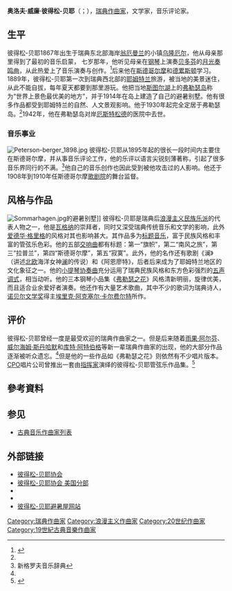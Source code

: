{{Infobox classical
| 中文名       = 彼得松-贝耶
| 画像         = Peterson-berger.jpg
| 附注         =  
| 原文名       = Olof Wilhelm Peterson-Berger
| 国别         = 瑞典
| 出生日期     = {{birth date|1867|2|27}}
| 出生地       = 乌隆厄尔
| 逝世日期     = {{death date and age|1942|12|3|1867|2|27}}
| 逝世地       = 厄斯特松德
| 所属时期     = 浪漫主义，20世纪
| 所属乐派     =  
| 擅长作品类型 = 管弦乐，钢琴曲
| 代表作       = 歌剧《澜》《阿恩廖特》，五部交响曲，小提琴协奏曲，钢琴小品集《弗勒瑟之花》
| 师从         = 
| 学生         = 
| 官方网站     = 
}}

'''奥洛夫·威廉·彼得松-贝耶'''（{{lang-sv|Olof Wilhelm Peterson-Berger}}；{{bd|1867年|2月27日|1942年|12月3日|catIdx=P}}），[[瑞典|瑞典]][[作曲家|作曲家]]，文学家，音乐评论家。

== 生平 ==
彼得松-贝耶1867年出生于瑞典东北部海岸[[翁厄曼兰|翁厄曼兰]]的小镇[[乌隆厄尔|乌隆厄尔]]，他从母亲那里得到了最初的音乐启蒙，
七岁那年，他听见母亲在[[钢琴|钢琴]]上演奏[[贝多芬|贝多芬]]的[[月光奏鸣曲|月光奏鸣曲]]，从此热爱上了音乐演奏与创作。<ref name="#1">{{Cite web |url=http://www.naxos.com/composerinfo/Wilhelm_Peterson_Berger/21175.htm |title=存档副本 |access-date=2009-12-04 |archive-date=2009-08-31 |archive-url=https://web.archive.org/web/20090831110510/http://www.naxos.com/composerinfo/Wilhelm_Peterson_Berger/21175.htm |dead-url=no }}</ref>后来他在[[斯德哥尔摩|斯德哥尔摩]]和[[德累斯顿|德累斯顿]]学习。1889年，彼得松-贝耶第一次到瑞典西北部的[[耶姆特兰省|耶姆特兰]]旅游，被当地的美景迷住，从此不能自拔，每年夏天都要到那里游玩。他把当地[[斯图尔湖|斯图尔湖]]上的[[弗勒瑟岛|弗勒瑟岛]]称为“世界上景色最优美的地方”，并于1914年在岛上建造了自己的避暑别墅。他有很多作品都受到耶姆特兰的自然、人文景观影响。他于1930年起完全定居于弗勒瑟岛。<ref name="#1"/>1942年，他在弗勒瑟岛对岸[[厄斯特松德|厄斯特松德]]的医院中去世。

=== 音乐事业 ===
[[File:Peterson-berger_1898.jpg|thumb]]
彼得松-贝耶从1895年起的很长一段时间内主要住在斯德哥尔摩，并从事音乐评论工作，他的乐评以语言尖锐刻薄著称，引起了很多音乐界同行的不满。<ref>新格罗夫音乐辞典</ref>他自己的音乐创作也因此受到被他攻击过的人影响。他还于1908年到1910年任斯德哥尔摩[[歌剧院|歌剧院]]的舞台监督。

== 风格与作品 ==
[[File:Sommarhagen.jpg|thumb]]的避暑别墅]]
彼得松-贝耶是瑞典后[[浪漫主义音乐|浪漫主义]][[民族乐派|民族乐派]]的代表人物之一，他是[[瓦格纳|瓦格纳]]的崇拜者，同时又深受瑞典传统音乐和文学的影响，此外[[爱德华·格里格|爱德华·格里格]]的风格对其也影响甚大。其作品多为[[标题音乐|标题音乐]]，富于民族风格和丰富的管弦乐色彩。他的五部[[交响曲|交响曲]]都有标题：第一“旗帜”，第二“南风之旅”，第三“拉普兰”，第四“斯德哥尔摩”，第五“寂寞”。此外，他的名作还有歌剧《澜》（讲述[[北欧神话|北欧]]海洋女神[[澜|澜]]的传说）和《阿恩廖特》，后者后来成为了耶姆特兰地区的文化象征之一。他的[[小提琴|小提琴]][[协奏曲|协奏曲]]充分运用了瑞典民族风格和东方色彩强烈的[[五声调式|五声调式]]，相当动听。他的三本钢琴小品集《[[弗勒瑟之花|弗勒瑟之花]]》风格清新明丽，旋律优美，而且适合业余爱好者演奏。他还作有大量艺术歌曲，其中不少的歌词为瑞典诗人，[[诺贝尔文学奖|诺贝尔文学奖]]得主[[埃里克·阿克塞尔·卡尔费尔特|埃里克·阿克塞尔·卡尔费尔特]]所作。

== 评价 ==
彼得松-贝耶曾经一度是最受欢迎的瑞典作曲家之一。但是后来随着[[雨果·阿尔芬|雨果·阿尔芬]]、[[威尔海姆·斯丹哈默|威尔海姆·斯丹哈默]]和[[库特·阿特伯格|库特·阿特伯格]]等新一辈瑞典作曲家的出现，他的大部分作品逐渐被听众遗忘。<ref name="#1"/>但是他的一些作品如《弗勒瑟之花》则依然有不少唱片版本。[[CPO|CPO]]唱片公司曾推出一套由[[指挥家|指挥家]]{{le|米哈伊尔·尤洛夫斯基|Michail Jurowski}}演绎的彼得松-贝耶管弦乐作品集。<ref>{{Cite web |url=http://www.hbdirect.com/album_detail.php?pid=684408 |title=存档副本 |access-date=2009-12-04 |archive-date=2019-06-10 |archive-url=https://web.archive.org/web/20190610183509/https://www.hbdirect.com/album_detail.php?pid=684408 |dead-url=no }}</ref>

== 參考資料 ==
<references/>

== 参见 ==
* [[古典音乐作曲家列表|古典音乐作曲家列表]]

== 外部链接 ==
* [http://www.peterson-bergersallskapet.se/ 彼得松-贝耶协会] {{Wayback|url=http://www.peterson-bergersallskapet.se/ |date=20201025053543 }}
* [https://web.archive.org/web/20110207203516/http://wilhelmpeterson-berger.com/ 彼得松-贝耶协会 美国分部]
* {{IMSLP|id=Peterson-Berger, Wilhelm|cname=彼得松-贝耶}}
* {{ChoralWiki}}
* [https://web.archive.org/web/20090415170753/http://sommarhagen.com/index2.html 彼得松-贝耶避暑屋网站]{{sv}}

{{Authority control}}

{{DEFAULTSORT:Peterson-Berger, Wilhelm}}
[[Category:瑞典作曲家|Category:瑞典作曲家]]
[[Category:浪漫主义作曲家|Category:浪漫主义作曲家]]
[[Category:20世纪作曲家|Category:20世纪作曲家]]
[[Category:19世紀古典音樂作曲家|Category:19世紀古典音樂作曲家]]